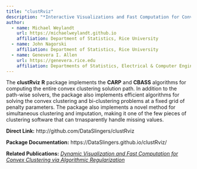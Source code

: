 ```yaml
---
title: "clustRviz"
description: "*Interactive Visualizations and Fast Computation for Convex Clustering*"
author:
  - name: Michael Weylandt
    url: https://michaelweylandt.github.io
    affiliation: Department of Statistics, Rice University
  - name: John Nagorski
    affiliation: Department of Statistics, Rice University
  - name: Genevera I. Allen
    url: https://genevera.rice.edu
    affiliation: Departments of Statistics, Electrical & Computer Engineering, and Computer Science, Rice University
---
```


The **clustRviz** **R** package implements the **CARP** and **CBASS** algorithms for computing the entire convex clustering solution path. In addition to the path-wise solvers, the package also implements efficient algorithms for solving the convex clustering and bi-clustering problems at a fixed grid of penalty parameters. The package also implements a novel method for simultaneous clustering and imputation, making it one of the few pieces of clustering software that can trnasparently handle missing values. 

**Direct Link:** http://github.com/DataSlingers/clustRviz

**Package Documentation:** https://DataSlingers.github.io/clustRviz/

**Related Publications:** [*Dynamic Visualization and Fast Computation for Convex Clustering via Algorithmic Regularization*](../publications/clustRviz.html)
